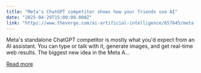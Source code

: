 ```yaml
---
title: "Meta’s ChatGPT competitor shows how your friends use AI"
date: "2025-04-29T15:00:00.000Z"
link: "https://www.theverge.com/ai-artificial-intelligence/657645/meta-ai-app-chatgpt-competitor-release-ios-android"
---
```


Meta's standalone ChatGPT competitor is mostly what you'd expect from an AI assistant. You can type or talk with it, generate images, and get real-time web results. 
The biggest new idea in the Meta A...

[Read more](https://www.theverge.com/ai-artificial-intelligence/657645/meta-ai-app-chatgpt-competitor-release-ios-android)
